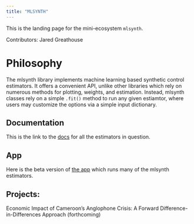 ```yaml
---
title: "MLSYNTH"
---
```


This is the landing page for the mini-ecosystem `mlsynth`.

Contributors: Jared Greathouse

# Philosophy

The mlsynth library implements machine learning based synthetic control estimators. It offers a convenient API, unlike other libraries which rely on numerous methods for plotting, weights, and estimation. Instead, mlsynth classes rely on a simple `.fit()` method to run any given estiamtor, where users may customize the options via a simple input dictionary.

## Documentation

This is the link to the [docs](https://mlsynth.readthedocs.io) for all the estimators in question.

## App

Here is the beta version of [the app](https://mlsynthapp.streamlit.app/) which runs many of the mlsynth estimators.

## Projects:

Economic Impact of Cameroon’s Anglophone Crisis: A Forward Difference-in-Differences Approach (forthcoming)
